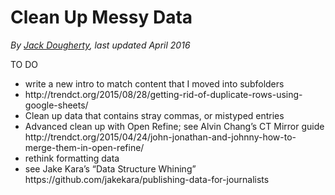 # Clean Up Messy Data {#clean}
*By [Jack Dougherty](authors), last updated April 2016*

TO DO

- write a new intro to match content that I moved into subfolders
- http://trendct.org/2015/08/28/getting-rid-of-duplicate-rows-using-google-sheets/
- Clean up data that contains stray commas, or mistyped entries
- Advanced clean up with Open Refine; see Alvin Chang's CT Mirror guide http://trendct.org/2015/04/24/john-jonathan-and-johnny-how-to-merge-them-in-open-refine/
- rethink formatting data
- see Jake Kara’s “Data Structure Whining” https://github.com/jakekara/publishing-data-for-journalists
